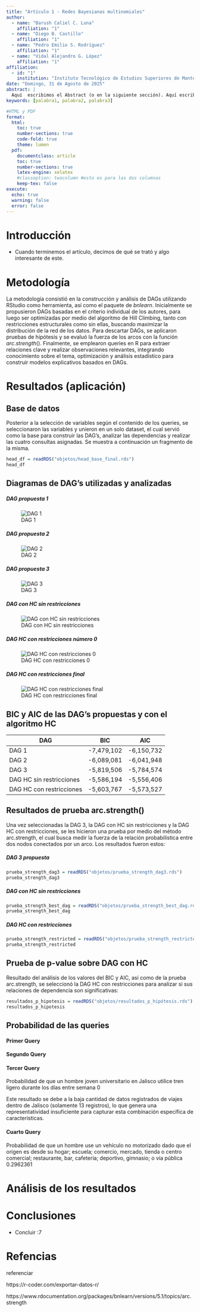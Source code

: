 ```yaml
---
title: "Artículo 1 - Redes Bayesianas multinomiales"
author:
  - name: "Barush Caliel C. Luna"
    affiliation: "1"
  - name: "Diego B. Castillo"
    affiliation: "1"
  - name: "Pedro Emilio S. Rodríguez"
    affiliation: "1"
  - name: "Vidal Alejandro G. López"
    affiliation: "1"
affiliation:
  - id: "1"
    institution: "Instituto Tecnológico de Estudios Superiores de Monterrey"
date: "Domingo, 31 de Agosto de 2025"
abstract: |
  Aquí  escribimos el Abstract (o en la siguiente sección). Aquí escribimos el Abstract (o en la siguiente sección). Aquí escribimos el Abstract (o en la siguiente sección). Aquí escribimos el Abstract (o en la siguiente sección). Aquí escribimos el Abstract (o en la siguiente sección). Aquí escribimos el Abstract (o en la siguiente sección)
keywords: [palabra1, palabra2, palabra3]

#HTML y PDF
format:
  html:
    toc: true
    number-sections: true
    code-fold: true
    theme: lumen
  pdf:
    documentclass: article
    toc: true
    number-sections: true
    latex-engine: xelatex
    #classoption: twocolumn #esto es para las dos columnas
    keep-tex: false
execute:
  echo: true
  warning: false
  error: false
---
```


# Introducción

-   Cuando terminemos el artículo, decimos de qué se trató y algo interesante de este.

# Metodología

La metodología consistió en la construcción y análisis de DAGs utilizando RStudio como herramienta, así como el paquete de $bnlearn$. Inicialmente se propusieron DAGs basadas en el criterio individual de los autores, para luego ser optimizadas por medio del algoritmo de Hill Climbing, tanto con restricciones estructurales como sin ellas, buscando maximizar la distribución de la red de los datos. Para descartar DAGs, se aplicaron pruebas de hipótesis y se evaluó la fuerza de los arcos con la función $arc.strength()$. Finalmente, se emplearon queries en R para extraer relaciones clave y realizar observaciones relevantes, integrando conocimiento sobre el tema, optimización y análisis estadístico para construir modelos explicativos basados en DAGs.

# Resultados (aplicación)

## Base de datos

Posterior a la selección de variables según el contenido de los queries, se seleccionaron las variables y unieron en un solo dataset, el cual servió como la base para construir las DAG's, analizar las dependencias y realizar las cuatro consultas asignadas. Se muestra a continuación un fragmento de la misma.

```r
head_df = readRDS("objetos/head_base_final.rds")
head_df
```

## Diagramas de DAG's utilizadas y analizadas

##### DAG propuesta 1

![DAG 1](figures/diagrama_dag1.png)

##### DAG propuesta 2

![DAG 2](figures/diagrama_dag2.png)

##### DAG propuesta 3

![DAG 3](figures/diagrama_dag3.png)

##### DAG con HC sin restricciones

![DAG con HC sin restricciones](figures/diagrama_best_dag.png)

##### DAG HC con restricciones número 0

![DAG HC con restricciones 0](figures/diagrama_dag_restricted_0.png)

##### DAG HC con restricciones final

![DAG HC con restricciones final](figures/diagrama_dag_restricted.png)

## BIC y AIC de las DAG's propuestas y con el algoritmo HC

| DAG                      | BIC        | AIC        |
|--------------------------|------------|------------|
| DAG 1                    | -7,479,102 | -6,150,732 |
| DAG 2                    | -6,089,081 | -6,041,948 |
| DAG 3                    | -5,819,506 | -5,784,574 |
| DAG HC sin restricciones | -5,586,194 | -5,556,406 |
| DAG HC con restricciones | -5,603,767 | -5,573,527 |

## Resultados de prueba arc.strength()

Una vez seleccionadas la DAG 3, la DAG con HC sin restricciones y la DAG HC con restricciones, se les hicieron una prueba por medio del método arc.strength, el cual busca medir la fuerza de la relación probabilística entre dos nodos conectados por un arco. Los resultados fueron estos:

##### DAG 3 propuesta

```r
prueba_strength_dag3 = readRDS("objetos/prueba_strength_dag3.rds")
prueba_strength_dag3
```

##### DAG con HC sin restricciones

```r
prueba_strength_best_dag = readRDS("objetos/prueba_strength_best_dag.rds")
prueba_strength_best_dag
```

##### DAG HC con restricciones

```r
prueba_strength_restricted = readRDS("objetos/prueba_strength_restricted.rds")
prueba_strength_restricted
```

## Prueba de p-value sobre DAG con HC

Resultado del análisis de los valores del BIC y AIC, así como de la prueba arc.strength, se seleccionó la DAG HC con restricciones para analizar si sus relaciones de dependencia son significativas:

```r
resultados_p_hipotesis = readRDS("objetos/resultados_p_hipótesis.rds")
resultados_p_hipotesis
```

## Probabilidad de las queries

#### Primer Query

#### Segundo Query

#### Tercer Query
Probabilidad de que un hombre joven universitario en Jalisco utilice tren ligero durante los días entre semana $0$

Este resultado se debe a la baja cantidad de datos registrados de viajes dentro de Jalisco (solamente 13 registros), lo que genera una representatividad insuficiente para capturar esta combinación específica de características.

#### Cuarto Query
Probabilidad de que un hombre use un vehículo no motorizado dado que el origen es desde su hogar; escuela; comercio, mercado, tienda o centro comercial; restaurante, bar, cafetería; deportivo, gimnasio; o vía pública $0.2962361$


# Análisis de los resultados

# Conclusiones

-   Concluir :7

# Refencias

referenciar

https://r-coder.com/exportar-datos-r/

https://www.rdocumentation.org/packages/bnlearn/versions/5.1/topics/arc.strength
